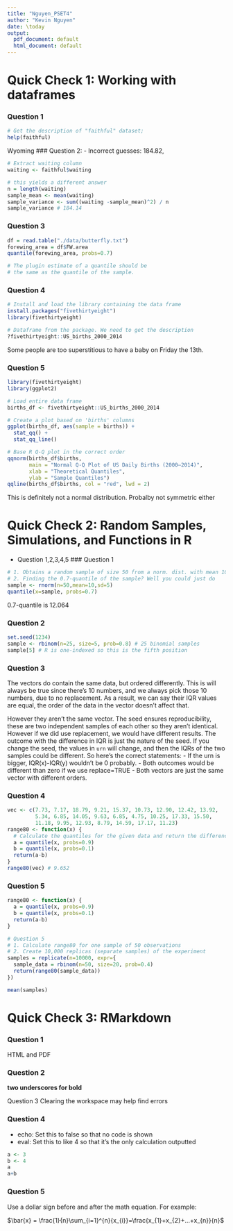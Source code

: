 ```yaml
---
title: "Nguyen_PSET4"
author: "Kevin Nguyen"
date: \today
output:
  pdf_document: default
  html_document: default
---
```


# Quick Check 1: Working with dataframes

### Question 1
```r
# Get the description of "faithful" dataset; 
help(faithful)
```
Wyoming
### Question 2:
- Incorrect guesses: 184.82,

```r
# Extract waiting column
waiting <- faithful$waiting

# this yields a different answer
n = length(waiting)
sample_mean <- mean(waiting)
sample_variance <- sum((waiting -sample_mean)^2) / n
sample_variance # 184.14
```
### Question 3 
```r

df = read.table("./data/butterfly.txt")
forewing_area = df$FW.area
quantile(forewing_area, probs=0.7)

# The plugin estimate of a quantile should be 
# the same as the quantile of the sample. 
```
### Question 4
```r
# Install and load the library containing the data frame
install.packages("fivethirtyeight")
library(fivethirtyeight)

# Dataframe from the package. We need to get the description
?fivethirtyeight::US_births_2000_2014
```
Some people are too superstitious to have a baby on Friday the 13th.

### Question 5
```r
library(fivethirtyeight)
library(ggplot2)

# Load entire data frame
births_df <- fivethirtyeight::US_births_2000_2014

# Create a plot based on 'births' columns 
ggplot(births_df, aes(sample = births)) +
  stat_qq() +
  stat_qq_line()

# Base R Q-Q plot in the correct order
qqnorm(births_df$births,
       main = "Normal Q-Q Plot of US Daily Births (2000–2014)",
       xlab = "Theoretical Quantiles",
       ylab = "Sample Quantiles")
qqline(births_df$births, col = "red", lwd = 2)
```
This is definitely not a normal distribution. Probalby not symmetric either

# Quick Check 2: Random Samples, Simulations, and Functions in R

- Question 1,2,3,4,5
### Question 1
```r
# 1. Obtains a random sample of size 50 from a norm. dist. with mean 10 and variance 25
# 2. Finding the 0.7-quantile of the sample? Well you could just do 
sample <- rnorm(n=50,mean=10,sd=5)
quantile(x=sample, probs=0.7)
```
0.7-quantile is 12.064

### Question 2
```r
set.seed(1234)
sample <- rbinom(n=25, size=5, prob=0.8) # 25 binomial samples
sample[5] # R is one-indexed so this is the fifth position
```

### Question 3
The vectors do contain the same data, but ordered differently. This is will always be true since there's 10 numbers, and we always pick those 10 numbers, due to no replacement. As a result, we can say their IQR values are equal, the order of the data in the vector doesn't affect that. 

However they aren't the same vector. The seed ensures reproducibility, these are two independent samples of each other so they aren't identical. However if we did use replacement, we would have different results. The outcome with the difference in IQR is just the nature of the seed. If you change the seed, the values in `urn` will change, and then the IQRs of the two samples could be different. So here's the correct statements:
- If the urn is bigger, IQR(x)-IQR(y) wouldn't be 0 probably.
- Both outcomes would be different than zero if we use replace=TRUE
- Both vectors are just the same vector with different orders.

### Question 4
```r
vec <- c(7.73, 7.17, 18.79, 9.21, 15.37, 10.73, 12.90, 12.42, 13.92,
         5.34, 6.85, 14.05, 9.63, 6.85, 4.75, 10.25, 17.33, 15.50,
         11.18, 9.95, 12.93, 8.79, 14.59, 17.17, 11.23)
range80 <- function(x) {
  # Calculate the quantiles for the given data and return the difference.
  a = quantile(x, probs=0.9)
  b = quantile(x, probs=0.1)
  return(a-b)
}
range80(vec) # 9.652
```


### Question 5
```r
range80 <- function(x) {
  a = quantile(x, probs=0.9)
  b = quantile(x, probs=0.1)
  return(a-b)
}

# Question 5
# 1. Calculate range80 for one sample of 50 observations
# 2. Create 10,000 replicas (separate samples) of the experiment
samples = replicate(n=10000, expr={
  sample_data = rbinom(n=50, size=20, prob=0.4)
  return(range80(sample_data))
})

mean(samples)


```


# Quick Check 3: RMarkdown

### Question 1
HTML and PDF

### Question 2
 __two underscores for bold__

Question 3
Clearing the workspace may help find errors

### Question 4
- echo: Set this to false so that no code is shown
- eval: Set this to like 4 so that it's the only calculation outputted
```r
a <- 3
b <- 4
a
a+b
```

### Question 5
Use a dollar sign before and after the math equation. For example:

$\bar{x} = \frac{1}{n}\sum_{i=1}^{n}{x_{i}}=\frac{x_{1}+x_{2}+...+x_{n}}{n}$


